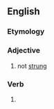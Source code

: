 ==English==

===Etymology===
{{prefix|en|un|strung}}

===Adjective===
{{en-adj|-}}

# not [[strung]]

===Verb===
{{head|en|verb form}}

# {{en-past of|unstring}}